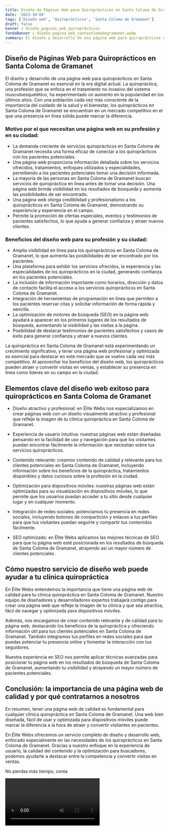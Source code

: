 ```yaml
---
title: Diseño de Páginas Web para Quiroprácticos en Santa Coloma de Gramanet
date: '2023-10-04'
tags: ['Diseño web', 'Quiroprácticos', 'Santa Coloma de Gramanet']
draft: false
banner : diseño_paginas_web_quiroprácticos
fondoBanner : diseño_pagina_web_santacolomadegramanet.webp
summary: El diseño y desarrollo de una página web para quiroprácticos en Santa Coloma de Gramanet es esencial en la era digital actual. La quiropráctica, una profesión que se enfoca en el tratamiento no invasivo del sistema musculoesquelético, ha experimentado un aumento en la popularidad en los últimos años. Con una población cada vez más consciente de la importancia del cuidado de la salud y el bienestar, los quiroprácticos en Santa Coloma de Gramanet se encuentran en un mercado competitivo en el que una presencia en línea sólida puede marcar la diferencia.
---
```


## Diseño de Páginas Web para Quiroprácticos en Santa Coloma de Gramanet

El diseño y desarrollo de una página web para quiroprácticos en Santa Coloma de Gramanet es esencial en la era digital actual. La quiropráctica, una profesión que se enfoca en el tratamiento no invasivo del sistema musculoesquelético, ha experimentado un aumento en la popularidad en los últimos años. Con una población cada vez más consciente de la importancia del cuidado de la salud y el bienestar, los quiroprácticos en Santa Coloma de Gramanet se encuentran en un mercado competitivo en el que una presencia en línea sólida puede marcar la diferencia.

### Motivo por el que necesitan una página web en su profesión y en su ciudad:

- La demanda creciente de servicios quiroprácticos en Santa Coloma de Gramanet necesita una forma eficaz de conectar a los quiroprácticos con los pacientes potenciales.
- Una página web proporciona información detallada sobre los servicios ofrecidos, tratamientos, enfoques utilizados y especialidades, permitiendo a los pacientes potenciales tomar una decisión informada.
- La mayoría de las personas en Santa Coloma de Gramanet buscan servicios de quiropráctica en línea antes de tomar una decisión. Una página web brinda visibilidad en los resultados de búsqueda y aumenta las posibilidades de ser encontrado.
- Una página web otorga credibilidad y profesionalismo a los quiroprácticos en Santa Coloma de Gramanet, demostrando su experiencia y experiencia en el campo.
- Permite la promoción de ofertas especiales, eventos y testimonios de pacientes satisfechos, lo que ayuda a generar confianza y atraer nuevos clientes.

### Beneficios del diseño web para su profesión y su ciudad:

- Amplia visibilidad en línea para los quiroprácticos en Santa Coloma de Gramanet, lo que aumenta las posibilidades de ser encontrado por los pacientes.
- Una plataforma para exhibir los servicios ofrecidos, la experiencia y las especialidades de los quiroprácticos en la ciudad, generando confianza en los pacientes potenciales.
- La inclusión de información importante como horarios, dirección y datos de contacto facilita el acceso a los servicios quiroprácticos en Santa Coloma de Gramanet.
- Integración de herramientas de programación en línea que permiten a los pacientes reservar citas y solicitar información de forma rápida y sencilla.
- La optimización de motores de búsqueda (SEO) en la página web ayudará a aparecer en los primeros lugares de los resultados de búsqueda, aumentando la visibilidad y las visitas a la página.
- Posibilidad de destacar testimonios de pacientes satisfechos y casos de éxito para generar confianza y atraer a nuevos clientes.

La quiropráctica en Santa Coloma de Gramanet está experimentando un crecimiento significativo, y tener una página web profesional y optimizada es esencial para destacar en este mercado que se vuelve cada vez más competitivo. Al aprovechar los beneficios del diseño web, los quiroprácticos pueden atraer y convertir visitas en ventas, y establecer su presencia en línea como líderes en su campo en la ciudad.

<GifSeo />

<Cta />

## Elementos clave del diseño web exitoso para quiroprácticos en Santa Coloma de Gramanet

- Diseño atractivo y profesional: en Élite Webs nos especializamos en crear páginas web con un diseño visualmente atractivo y profesional que refleje la imagen de tu clínica quiropráctica en Santa Coloma de Gramanet.

- Experiencia de usuario intuitiva: nuestras páginas web están diseñadas pensando en la facilidad de uso y navegación para que los visitantes puedan encontrar fácilmente la información que necesitan sobre tus servicios quiroprácticos.

- Contenido relevante: creamos contenido de calidad y relevante para tus clientes potenciales en Santa Coloma de Gramanet, incluyendo información sobre los beneficios de la quiropráctica, tratamientos disponibles y datos curiosos sobre la profesión en la ciudad.

- Optimización para dispositivos móviles: nuestras páginas web están optimizadas para su visualización en dispositivos móviles, lo que permite que los usuarios puedan acceder a tu sitio desde cualquier lugar y en cualquier momento.

- Integración de redes sociales: potenciamos tu presencia en redes sociales, incluyendo botones de compartición y enlaces a tus perfiles para que tus visitantes puedan seguirte y compartir tus contenidos fácilmente.

- SEO optimizado: en Élite Webs aplicamos las mejores técnicas de SEO para que tu página web esté posicionada en los resultados de búsqueda de Santa Coloma de Gramanet, atrayendo así un mayor número de clientes potenciales.

## Cómo nuestro servicio de diseño web puede ayudar a tu clínica quiropráctica

En Élite Webs entendemos la importancia que tiene una página web de calidad para tu clínica quiropráctica en Santa Coloma de Gramanet. Nuestro equipo de diseñadores y desarrolladores expertos trabajará contigo para crear una página web que refleje la imagen de tu clínica y que sea atractiva, fácil de navegar y optimizada para dispositivos móviles.

Además, nos encargamos de crear contenido relevante y de calidad para tu página web, destacando los beneficios de la quiropráctica y ofreciendo información útil para tus clientes potenciales en Santa Coloma de Gramanet. También integramos tus perfiles en redes sociales para que puedas potenciar tu presencia online y fomentar la interacción con tus seguidores.

Nuestra experiencia en SEO nos permite aplicar técnicas avanzadas para posicionar tu página web en los resultados de búsqueda de Santa Coloma de Gramanet, aumentando tu visibilidad y atrayendo un mayor número de pacientes potenciales.

## Conclusión: la importancia de una página web de calidad y por qué contratarnos a nosotros

En resumen, tener una página web de calidad es fundamental para cualquier clínica quiropráctica en Santa Coloma de Gramanet. Una web bien diseñada, fácil de usar y optimizada para dispositivos móviles puede marcar la diferencia a la hora de atraer y convertir visitantes en pacientes.

En Élite Webs ofrecemos un servicio completo de diseño y desarrollo web, enfocado especialmente en las necesidades de los quiroprácticos en Santa Coloma de Gramanet. Gracias a nuestro enfoque en la experiencia de usuario, la calidad del contenido y la optimización para buscadores, podemos ayudarte a destacar entre la competencia y convertir visitas en ventas.

No pierdas más tiempo, conta

<Video />

<CtaBot job='Quiroprácticos' city='Santa Coloma de Gramanet'/>

<Gmaps query='Santa Coloma de Gramanet+españa+maps' />